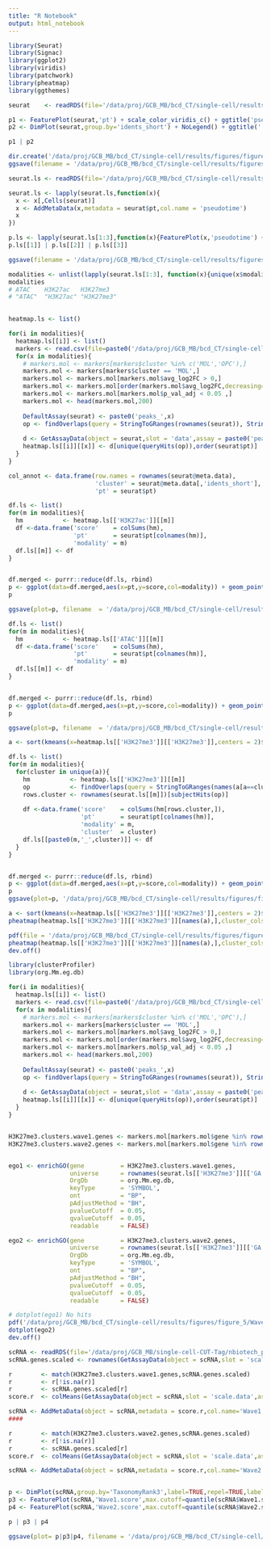 ```yaml
---
title: "R Notebook"
output: html_notebook
---
```


```r
library(Seurat)
library(Signac)
library(ggplot2)
library(viridis)
library(patchwork)
library(pheatmap)
library(ggthemes)
```

```r
seurat    <- readRDS(file='/data/proj/GCB_MB/bcd_CT/single-cell/results/multimodal_data/WNN/seurat/pseudotime/Seurat_object_WNN_pseudotime.Rds')

p1 <- FeaturePlot(seurat,'pt') + scale_color_viridis_c() + ggtitle('pseudotime')
p2 <- DimPlot(seurat,group.by='idents_short') + NoLegend() + ggtitle('')

p1 | p2

dir.create('/data/proj/GCB_MB/bcd_CT/single-cell/results/figures/figure_5',recursive = T)
ggsave(filename = '/data/proj/GCB_MB/bcd_CT/single-cell/results/figures/figure_5/UMAP_pseudotime.pdf',width=10,height=5,plot = p1|p2)
```

```r
seurat.ls <- readRDS(file='/data/proj/GCB_MB/bcd_CT/single-cell/results/multiple_modalities/ATAC_H3K27ac_H3K27me3/seurat_multimodal/peaks/Seurat_object.Rds')

seurat.ls <- lapply(seurat.ls,function(x){
  x <- x[,Cells(seurat)]
  x <- AddMetaData(x,metadata = seurat$pt,col.name = 'pseudotime') 
  x
})

p.ls <- lapply(seurat.ls[1:3],function(x){FeaturePlot(x,'pseudotime') + scale_color_viridis_c() + ggtitle(unique(x$modality)) }) 
p.ls[[1]] | p.ls[[2]] | p.ls[[3]]

ggsave(filename = '/data/proj/GCB_MB/bcd_CT/single-cell/results/figures/figure_5/UMAP_pseudotime_3modalities.pdf',width=15,height=5,plot = p.ls[[1]]|p.ls[[2]] | p.ls[[3]])

```

```r
modalities <- unlist(lapply(seurat.ls[1:3], function(x){unique(x$modality)}))
modalities
# ATAC    H3K27ac   H3K27me3 
# "ATAC"  "H3K27ac" "H3K27me3" 
    

heatmap.ls <- list()

for(i in modalities){
  heatmap.ls[[i]] <- list()
  markers <- read.csv(file=paste0('/data/proj/GCB_MB/bcd_CT/single-cell/results/multimodal_data/single_modality/',i,'/seurat/peaks/markers/idents_short/markers.csv'))
  for(x in modalities){
    # markers.mol <- markers[markers$cluster %in% c('MOL','OPC'),]
    markers.mol <- markers[markers$cluster == 'MOL',]
    markers.mol <- markers.mol[markers.mol$avg_log2FC > 0,]
    markers.mol <- markers.mol[order(markers.mol$avg_log2FC,decreasing=TRUE),]
    markers.mol <- markers.mol[markers.mol$p_val_adj < 0.05 ,]
    markers.mol <- head(markers.mol,200)
    
    DefaultAssay(seurat) <- paste0('peaks_',x)
    op <- findOverlaps(query = StringToGRanges(rownames(seurat)), StringToGRanges(markers.mol$gene))
    
    d <- GetAssayData(object = seurat,slot = 'data',assay = paste0('peaks_',x))  
    heatmap.ls[[i]][[x]] <- d[unique(queryHits(op)),order(seurat$pt)]
  }
}

col_annot <- data.frame(row.names = rownames(seurat@meta.data),
                        'cluster' = seurat@meta.data[,'idents_short'],
                        'pt' = seurat$pt)


```


```r
df.ls <- list()
for(m in modalities){
  hm           <- heatmap.ls[['H3K27ac']][[m]]
  df <-data.frame('score'    = colSums(hm), 
                  'pt'       = seurat$pt[colnames(hm)],
                  'modality' = m)
  df.ls[[m]] <- df
}


df.merged <- purrr::reduce(df.ls, rbind)
p <- ggplot(data=df.merged,aes(x=pt,y=score,col=modality)) + geom_point(size=0.4) + geom_smooth(method='loess')
p

ggsave(plot=p, filename  = '/data/proj/GCB_MB/bcd_CT/single-cell/results/figures/figure_5/pseudotime_H3K27ac_sites.pdf',width=6,height=3)
```

```r
df.ls <- list()
for(m in modalities){
  hm           <- heatmap.ls[['ATAC']][[m]]
  df <-data.frame('score'    = colSums(hm), 
                  'pt'       = seurat$pt[colnames(hm)],
                  'modality' = m)
  df.ls[[m]] <- df
}


df.merged <- purrr::reduce(df.ls, rbind)
p <- ggplot(data=df.merged,aes(x=pt,y=score,col=modality)) + geom_point(size=0.4) + geom_smooth(method='loess')
p

ggsave(plot=p, filename  = '/data/proj/GCB_MB/bcd_CT/single-cell/results/figures/figure_5/pseudotime_ATAC_sites.pdf',width=6,height=3)
```

```r
a <- sort(kmeans(x=heatmap.ls[['H3K27me3']][['H3K27me3']],centers = 2)$cluster)

df.ls <- list()
for(m in modalities){
  for(cluster in unique(a)){
    hm           <- heatmap.ls[['H3K27me3']][[m]]
    op           <- findOverlaps(query = StringToGRanges(names(a[a==cluster])),subject = StringToGRanges(rownames(seurat.ls[[m]])))
    rows.cluster <- rownames(seurat.ls[[m]])[subjectHits(op)]
    
    df <-data.frame('score'    = colSums(hm[rows.cluster,]), 
                    'pt'       = seurat$pt[colnames(hm)],
                    'modality' = m,
                    'cluster'  = cluster)
    df.ls[[paste0(m,'_',cluster)]] <- df
  }
}


df.merged <- purrr::reduce(df.ls, rbind)
p <- ggplot(data=df.merged,aes(x=pt,y=score,col=modality)) + geom_point(size=0.4) + geom_smooth(method='loess') + facet_wrap(~cluster,scales = 'free')
p
ggsave(plot=p, '/data/proj/GCB_MB/bcd_CT/single-cell/results/figures/figure_5/pseudotime_H3K27me3_sites_dots.pdf',width=10,height=4)

```




```r
a <- sort(kmeans(x=heatmap.ls[['H3K27me3']][['H3K27me3']],centers = 2)$cluster)
pheatmap(heatmap.ls[['H3K27me3']][['H3K27me3']][names(a),],cluster_cols = F,cluster_rows = F,show_colnames = F,show_rownames=F,annotation_col = col_annot)

pdf(file = '/data/proj/GCB_MB/bcd_CT/single-cell/results/figures/figure_5/pseudotime_H3K27me3_heatmap.pdf',width=6,height=6)
pheatmap(heatmap.ls[['H3K27me3']][['H3K27me3']][names(a),],cluster_cols = F,cluster_rows = F,show_colnames = F,show_rownames=F,annotation_col = col_annot)
dev.off()
```


```r
library(clusterProfiler)
library(org.Mm.eg.db)

for(i in modalities){
  heatmap.ls[[i]] <- list()
  markers <- read.csv(file=paste0('/data/proj/GCB_MB/bcd_CT/single-cell/results/multimodal_data/single_modality/',i,'/seurat/peaks/markers/idents_short/markers.csv'))
  for(x in modalities){
    # markers.mol <- markers[markers$cluster %in% c('MOL','OPC'),]
    markers.mol <- markers[markers$cluster == 'MOL',]
    markers.mol <- markers.mol[markers.mol$avg_log2FC > 0,]
    markers.mol <- markers.mol[order(markers.mol$avg_log2FC,decreasing=TRUE),]
    markers.mol <- markers.mol[markers.mol$p_val_adj < 0.05 ,]
    markers.mol <- head(markers.mol,200)
    
    DefaultAssay(seurat) <- paste0('peaks_',x)
    op <- findOverlaps(query = StringToGRanges(rownames(seurat)), StringToGRanges(markers.mol$gene))
    
    d <- GetAssayData(object = seurat,slot = 'data',assay = paste0('peaks_',x))  
    heatmap.ls[[i]][[x]] <- d[unique(queryHits(op)),order(seurat$pt)]
  }
}


H3K27me3.clusters.wave1.genes <- markers.mol[markers.mol$gene %in% rownames(heatmap.ls[['H3K27me3']][['H3K27me3']])[as.numeric(na.exclude(match(rownames(heatmap.ls[['H3K27me3']][['H3K27me3']]),names(a[a==2]))))],'closest_gene']
H3K27me3.clusters.wave2.genes <- markers.mol[markers.mol$gene %in% rownames(heatmap.ls[['H3K27me3']][['H3K27me3']])[as.numeric(na.exclude(match(rownames(heatmap.ls[['H3K27me3']][['H3K27me3']]),names(a[a==1]))))],'closest_gene']


ego1 <- enrichGO(gene          = H3K27me3.clusters.wave1.genes,
                 universe      = rownames(seurat.ls[['H3K27me3']][['GA']]),
                 OrgDb         = org.Mm.eg.db,
                 keyType       = 'SYMBOL',
                 ont           = "BP",
                 pAdjustMethod = "BH",
                 pvalueCutoff  = 0.05,
                 qvalueCutoff  = 0.05,
                 readable      = FALSE)

ego2 <- enrichGO(gene          = H3K27me3.clusters.wave2.genes,
                 universe      = rownames(seurat.ls[['H3K27me3']][['GA']]),
                 OrgDb         = org.Mm.eg.db,
                 keyType       = 'SYMBOL',
                 ont           = "BP",
                 pAdjustMethod = "BH",
                 pvalueCutoff  = 0.05,
                 qvalueCutoff  = 0.05,
                 readable      = FALSE)

# dotplot(ego1) No hits
pdf('/data/proj/GCB_MB/bcd_CT/single-cell/results/figures/figure_5/Wave2_repression_GO_terms.pdf', width=5,height=5)
dotplot(ego2)
dev.off()
```
```r
scRNA <- readRDS(file='/data/proj/GCB_MB/single-cell-CUT-Tag/nbiotech_paper/analysis/results/Sten_RNA/clustering/01.clustering_20000cells.Rds')
scRNA.genes.scaled <- rownames(GetAssayData(object = scRNA,slot = 'scale.data',assay = 'RNA'))

r        <- match(H3K27me3.clusters.wave1.genes,scRNA.genes.scaled)
r        <- r[!is.na(r)]
r        <- scRNA.genes.scaled[r]
score.r  <- colMeans(GetAssayData(object = scRNA,slot = 'scale.data',assay = 'RNA')[r,])

scRNA <- AddMetaData(object = scRNA,metadata = score.r,col.name='Wave1.score')
####

r        <- match(H3K27me3.clusters.wave2.genes,scRNA.genes.scaled)
r        <- r[!is.na(r)]
r        <- scRNA.genes.scaled[r]
score.r  <- colMeans(GetAssayData(object = scRNA,slot = 'scale.data',assay = 'RNA')[r,])

scRNA <- AddMetaData(object = scRNA,metadata = score.r,col.name='Wave2.score')


p <- DimPlot(scRNA,group.by='TaxonomyRank3',label=TRUE,repel=TRUE,label.size = 4) + NoLegend()
p3 <- FeaturePlot(scRNA,'Wave1.score',max.cutoff=quantile(scRNA$Wave1.score,0.90)) + scale_color_viridis() + ggtitle('Wave1 genes')
p4 <- FeaturePlot(scRNA,'Wave2.score',max.cutoff=quantile(scRNA$Wave2.score,0.90)) + scale_color_viridis() + ggtitle('Wave2 genes')

p | p3 | p4

ggsave(plot= p|p3|p4, filename = '/data/proj/GCB_MB/bcd_CT/single-cell/results/figures/figure_5/gene_repression_scRNA.pdf',width=24,height=8)
```

